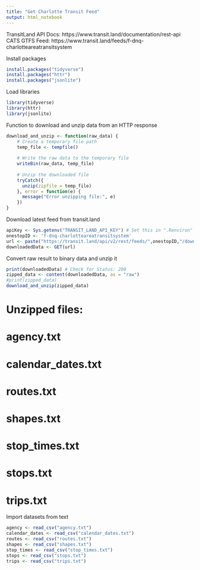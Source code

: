 ```yaml
---
title: "Get Charlotte Transit Feed"
output: html_notebook
---
```


TransitLand API Docs: https://www.transit.land/documentation/rest-api
CATS GTFS Feed: https://www.transit.land/feeds/f-dnq-charlotteareatransitsystem

Install packages
```r
install.packages("tidyverse")
install.packages("httr")
install.packages("jsonlite")
```

Load libraries
```r
library(tidyverse)
library(httr)
library(jsonlite)
```

Function to download and unzip data from an HTTP response
```r
download_and_unzip <- function(raw_data) {
    # Create a temporary file path
    temp_file <- tempfile()
    
    # Write the raw data to the temporary file
    writeBin(raw_data, temp_file)
    
    # Unzip the downloaded file
    tryCatch({
      unzip(zipfile = temp_file)
    }, error = function(e) {
      message("Error unzipping file:", e)
    })
}
```

Download latest feed from transit.land
```r
apiKey <- Sys.getenv("TRANSIT_LAND_API_KEY") # Set this in ".Renviron" file in working directory
onestopID <- 'f-dnq-charlotteareatransitsystem'
url <- paste("https://transit.land/api/v2/rest/feeds/",onestopID,"/download_latest_feed_version?apikey=",apiKey, sep = "")
downloadedData <- GET(url)
```

Convert raw result to binary data and unzip it
```r
print(downloadedData) # Check for Status: 200
zipped_data <- content(downloadedData, as = "raw")
#print(zipped_data)
download_and_unzip(zipped_data)
```

# Unzipped files:
#  agency.txt
#  calendar_dates.txt
#  routes.txt
#  shapes.txt
#  stop_times.txt
#  stops.txt
#  trips.txt

Import datasets from text
```r
agency <- read_csv("agency.txt")
calendar_dates <- read_csv("calendar_dates.txt")
routes <- read_csv("routes.txt")
shapes <- read_csv("shapes.txt")
stop_times <- read_csv("stop_times.txt")
stops <- read_csv("stops.txt")
trips <- read_csv("trips.txt")
```